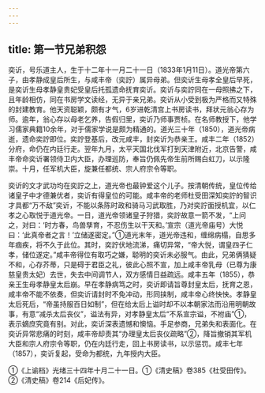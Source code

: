 ```yaml
---
---
---
```

title: 第一节兄弟积怨
---



奕䜣，号乐道主人，生于十二年十一月二十一日（1833年1月11日）。道光帝第六子，由孝静成皇后所生，与咸丰帝（奕詝）属异母弟。但奕䜣生母孝全皇后早死，是奕䜣生母孝静皇贵妃受皇后托孤遗命抚育奕䜣。奕䜣与奕詝同在一母照拂之下，且年龄相仿，同在书房学文读经，无异于亲兄弟。奕䜣从小受到极为严格而又特殊的封建教育。他天资聪颖，颇有才气，6岁进乾清宫上书房读书，拜状元翁心存为师。逾年，翁心存以母老乞养，告假归里，奕䜣乃师事贾桢。在名师教授下，他学习儒家典籍10余年，对于儒家学说是颇为精通的。道光三十年（1850），道光帝病逝，遗命奕詝即位。奕詝登基后，改元咸丰，封奕䜣为恭亲王。咸丰二年（1852）分府，命仍在内廷行走。翌年九月，太平天国北伐军打到天津附近，北京告警，咸丰帝命奕䜣署领侍卫内大臣，办理巡防，奉旨仍佩先帝生前所赐白虹刀，以示隆崇。十月，任军机大臣，旋兼任都统、宗人府宗令等职。

奕䜣的文才武功均在奕詝之上，道光帝也最钟爱这个儿子。按清朝传统，皇位传给诸皇子中才德兼优者，奕䜣有得皇位的可能。咸丰帝的老师杜受田深知奕詝的智识才具都“万不敌”奕䜣，不能以条陈时政和骑马习武取胜，乃对奕詝面授机宜，以仁孝之心取悦于道光帝。一日，道光帝领诸皇子狩猎，奕詝故意一箭不发，“上问之，对曰：‘时方春，鸟兽孳育，不忍伤生以干天和。’宣宗（道光帝庙号）大悦曰：‘此真帝者之言！’立储遂密定。”①道光末年，道光帝违和，缠绵病榻，自思多年痼疾，将不久于此位。其时，奕詝伏地流涕，痛切异常，“帝大悦，谓皇四子仁孝，储位遂定。”咸丰帝得位有取巧之嫌，聪明的奕䜣未必服气。由此，兄弟俩猜疑不和，心存芥蒂，只是碍于君臣之礼，彼此心照不宣，加上咸丰帝乳母（已尊为康慈皇贵太妃）去世，失去中间调节人，双方感情日益疏远。咸丰五年（1855），恭亲王生母孝静皇太后崩。早在孝静病笃之时，奕䜣即请旨尊封皇太后，抚育之恩，咸丰帝不能不依奏，但奕䜣请封时不免冲动，形同挟制，咸丰帝心终怏怏。孝静皇太后死后，“帝虽持服百日如制”，但在给太后上谥时却不以本朝家法而沿用明朝故事，有意“减杀太后丧仪”，谥法有异，对孝静皇太后“不系宣宗谥，不袝庙”①，表示嫡庶究竟有别。对此，奕䜣深表遗憾和懊恼。手足参商，兄弟失和表面化。在奕䜣异常悲痛的时刻，咸丰帝却责其“办理皇太后丧仪疏略”②，降旨撤销其军机大臣和宗人府宗令等职，仍在内廷行走，回上书房读书，以示惩罚。咸丰七年（1857），奕䜣复起，受命为都统，九年授内大臣。

①《上谕档》光绪三十四年十月二十一日。①《清史稿》卷385《杜受田传》。②《清史稿》卷214《后妃传》。
